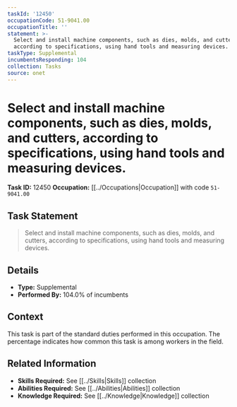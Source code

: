 ```yaml
---
taskId: '12450'
occupationCode: 51-9041.00
occupationTitle: ''
statement: >-
  Select and install machine components, such as dies, molds, and cutters,
  according to specifications, using hand tools and measuring devices.
taskType: Supplemental
incumbentsResponding: 104
collection: Tasks
source: onet
---
```

# Select and install machine components, such as dies, molds, and cutters, according to specifications, using hand tools and measuring devices.

**Task ID:** 12450
**Occupation:** [[../Occupations|Occupation]] with code `51-9041.00`

## Task Statement

> Select and install machine components, such as dies, molds, and cutters, according to specifications, using hand tools and measuring devices.

## Details

- **Type:** Supplemental
- **Performed By:** 104.0% of incumbents

## Context

This task is part of the standard duties performed in this occupation. The percentage indicates how common this task is among workers in the field.

## Related Information

- **Skills Required:** See [[../Skills|Skills]] collection
- **Abilities Required:** See [[../Abilities|Abilities]] collection
- **Knowledge Required:** See [[../Knowledge|Knowledge]] collection
